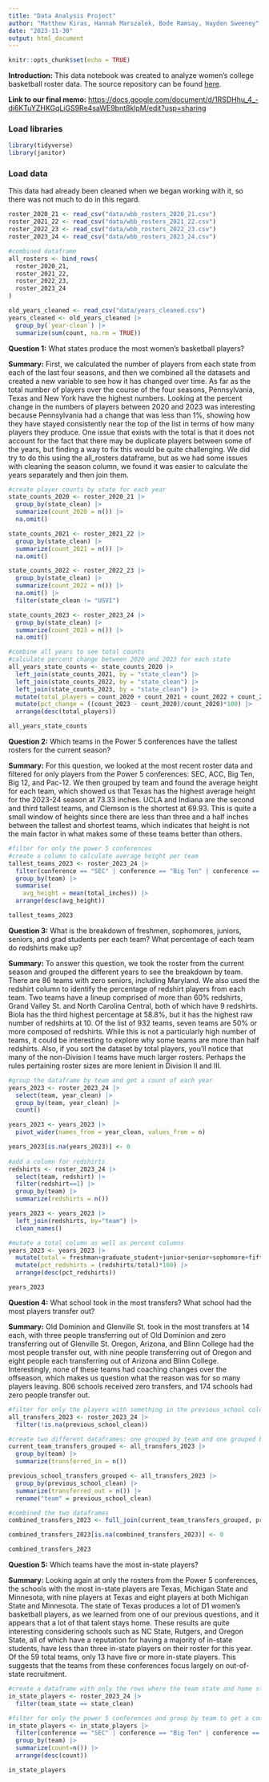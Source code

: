 ```yaml
---
title: "Data Analysis Project"
author: "Matthew Kiras, Hannah Marszalek, Bode Ramsay, Hayden Sweeney"
date: "2023-11-30"
output: html_document
---
```


```r
knitr::opts_chunk$set(echo = TRUE)
```

**Introduction:** This data notebook was created to analyze women's college basketball roster data. The source repository can be found [here](https://github.com/Sports-Roster-Data/womens-college-basketball).

**Link to our final memo:** <https://docs.google.com/document/d/1RSDHhu_4_-di6KTuYZHKGqLiGS9Re4saWE9bnt8klpM/edit?usp=sharing>

### Load libraries

```r
library(tidyverse)
library(janitor)
```

### Load data

This data had already been cleaned when we began working with it, so there was not much to do in this regard.

```r
roster_2020_21 <- read_csv("data/wbb_rosters_2020_21.csv")
roster_2021_22 <- read_csv("data/wbb_rosters_2021_22.csv")
roster_2022_23 <- read_csv("data/wbb_rosters_2022_23.csv")
roster_2023_24 <- read_csv("data/wbb_rosters_2023_24.csv")

#combined dataframe
all_rosters <- bind_rows(
  roster_2020_21,
  roster_2021_22,
  roster_2022_23,
  roster_2023_24
)

old_years_cleaned <- read_csv("data/years_cleaned.csv")
years_cleaned <- old_years_cleaned |>
  group_by(`year-clean`) |> 
  summarize(sum(count, na.rm = TRUE))
```

**Question 1:** What states produce the most women's basketball players?

**Summary:** First, we calculated the number of players from each state from each of the last four seasons, and then we combined all the datasets and created a new variable to see how it has changed over time. As far as the total number of players over the course of the four seasons, Pennsylvania, Texas and New York have the highest numbers. Looking at the percent change in the numbers of players between 2020 and 2023 was interesting because Pennsylvania had a change that was less than 1%, showing how they have stayed consistently near the top of the list in terms of how many players they produce. One issue that exists with the total is that it does not account for the fact that there may be duplicate players between some of the years, but finding a way to fix this would be quite challenging. We did try to do this using the all_rosters dataframe, but as we had some issues with cleaning the season column, we found it was easier to calculate the years separately and then join them.

```r
#create player counts by state for each year
state_counts_2020 <- roster_2020_21 |>
  group_by(state_clean) |>
  summarize(count_2020 = n()) |>
  na.omit()

state_counts_2021 <- roster_2021_22 |>
  group_by(state_clean) |>
  summarize(count_2021 = n()) |>
  na.omit()

state_counts_2022 <- roster_2022_23 |>
  group_by(state_clean) |>
  summarize(count_2022 = n()) |>
  na.omit() |>
  filter(state_clean != "USVI")

state_counts_2023 <- roster_2023_24 |>
  group_by(state_clean) |>
  summarize(count_2023 = n()) |>
  na.omit()

#combine all years to see total counts
#calculate percent change between 2020 and 2023 for each state
all_years_state_counts <- state_counts_2020 |>
  left_join(state_counts_2021, by = "state_clean") |>
  left_join(state_counts_2022, by = "state_clean") |>
  left_join(state_counts_2023, by = "state_clean") |>
  mutate(total_players = count_2020 + count_2021 + count_2022 + count_2023) |>
  mutate(pct_change = ((count_2023 - count_2020)/count_2020)*100) |>
  arrange(desc(total_players))

all_years_state_counts
```

**Question 2:** Which teams in the Power 5 conferences have the tallest rosters for the current season?

**Summary:** For this question, we looked at the most recent roster data and filtered for only players from the Power 5 conferences: SEC, ACC, Big Ten, Big 12, and Pac-12. We then grouped by team and found the average height for each team, which showed us that Texas has the highest average height for the 2023-24 season at 73.33 inches. UCLA and Indiana are the second and third tallest teams, and Clemson is the shortest at 69.93. This is quite a small window of heights since there are less than three and a half inches between the tallest and shortest teams, which indicates that height is not the main factor in what makes some of these teams better than others.

```r
#filter for only the power 5 conferences
#create a column to calculate average height per team
tallest_teams_2023 <- roster_2023_24 |>
  filter(conference == "SEC" | conference == "Big Ten" | conference == "ACC" | conference == "Big 12" | conference == "Pac-12") |>
  group_by(team) |>
  summarise(
    avg_height = mean(total_inches)) |>
  arrange(desc(avg_height))

tallest_teams_2023
```

**Question 3:** What is the breakdown of freshmen, sophomores, juniors, seniors, and grad students per each team? What percentage of each team do redshirts make up?

**Summary:** To answer this question, we took the roster from the current season and grouped the different years to see the breakdown by team. There are 86 teams with zero seniors, including Maryland. We also used the redshirt column to identify the percentage of redshirt players from each team. Two teams have a lineup comprised of more than 60% redshirts, Grand Valley St. and North Carolina Central, both of which have 9 redshirts. Biola has the third highest percentage at 58.8%, but it has the highest raw number of redshirts at 10. Of the list of 932 teams, seven teams are 50% or more composed of redshirts. While this is not a particularly high number of teams, it could be interesting to explore why some teams are more than half redshirts. Also, if you sort the dataset by total players, you'll notice that many of the non-Division I teams have much larger rosters. Perhaps the rules pertaining roster sizes are more lenient in Division II and III.

```r
#group the dataframe by team and get a count of each year
years_2023 <- roster_2023_24 |>
  select(team, year_clean) |>
  group_by(team, year_clean) |>
  count()

years_2023 <- years_2023 |>
  pivot_wider(names_from = year_clean, values_from = n)

years_2023[is.na(years_2023)] <- 0
  
#add a column for redshirts
redshirts <- roster_2023_24 |>
  select(team, redshirt) |>
  filter(redshirt==1) |>
  group_by(team) |>
  summarize(redshirts = n())

years_2023 <- years_2023 |>
  left_join(redshirts, by="team") |>
  clean_names()

#mutate a total column as well as percent columns
years_2023 <- years_2023 |>
  mutate(total = freshman+graduate_student+junior+senior+sophomore+fifth_year+na+sixth_year) |>
  mutate(pct_redshirts = (redshirts/total)*100) |>
  arrange(desc(pct_redshirts))

years_2023
```

**Question 4:** What school took in the most transfers? What school had the most players transfer out?

**Summary:** Old Dominion and Glenville St. took in the most transfers at 14 each, with three people transferring out of Old Dominion and zero transferring out of Glenville St. Oregon, Arizona, and Blinn College had the most people transfer out, with nine people transferring out of Oregon and eight people each transferring out of Arizona and Blinn College. Interestingly, none of these teams had coaching changes over the offseason, which makes us question what the reason was for so many players leaving. 806 schools received zero transfers, and 174 schools had zero people transfer out.

```r
#filter for only the players with something in the previous_school column
all_transfers_2023 <- roster_2023_24 |>
  filter(!is.na(previous_school_clean))

#create two different dataframes: one grouped by team and one grouped by previous_school
current_team_transfers_grouped <- all_transfers_2023 |>
  group_by(team) |>
  summarize(transferred_in = n())

previous_school_transfers_grouped <- all_transfers_2023 |>
  group_by(previous_school_clean) |>
  summarize(transferred_out = n()) |>
  rename("team" = previous_school_clean)

#combined the two dataframes
combined_transfers_2023 <- full_join(current_team_transfers_grouped, previous_school_transfers_grouped, by = "team")

combined_transfers_2023[is.na(combined_transfers_2023)] <- 0

combined_transfers_2023
```

**Question 5:** Which teams have the most in-state players?

**Summary:** Looking again at only the rosters from the Power 5 conferences, the schools with the most in-state players are Texas, Michigan State and Minnesota, with nine players at Texas and eight players at both Michigan State and Minnesota. The state of Texas produces a lot of D1 women's basketball players, as we learned from one of our previous questions, and it appears that a lot of that talent stays home. These results are quite interesting considering schools such as NC State, Rutgers, and Oregon State, all of which have a reputation for having a majority of in-state students, have less than three in-state players on their roster for this year. Of the 59 total teams, only 13 have five or more in-state players. This suggests that the teams from these conferences focus largely on out-of-state recruitment.

```r
#create a dataframe with only the rows where the team state and home state match
in_state_players <- roster_2023_24 |>
  filter(team_state == state_clean) 

#filter for only the power 5 conferences and group by team to get a count of in state players
in_state_players <- in_state_players |>
  filter(conference == "SEC" | conference == "Big Ten" | conference == "ACC" | conference == "Big 12" | conference == "Pac-12") |>
  group_by(team) |>
  summarize(count=n()) |>
  arrange(desc(count))

in_state_players
```
